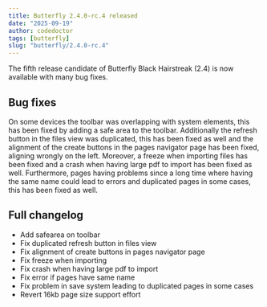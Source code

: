 ```yaml
---
title: Butterfly 2.4.0-rc.4 released
date: "2025-09-19"
author: codedoctor
tags: [butterfly]
slug: "butterfly/2.4.0-rc.4"
---
```


The fifth release candidate of Butterfly Black Hairstreak (2.4) is now available with many bug fixes.

## Bug fixes

On some devices the toolbar was overlapping with system elements, this has been fixed by adding a safe area to the toolbar.
Additionally the refresh button in the files view was duplicated, this has been fixed as well and the alignment of the create buttons in the pages navigator page has been fixed, aligning wrongly on the left.
Moreover, a freeze when importing files has been fixed and a crash when having large pdf to import has been fixed as well.
Furthermore, pages having problems since a long time where having the same name could lead to errors and duplicated pages in some cases, this has been fixed as well.


## Full changelog

* Add safearea on toolbar
* Fix duplicated refresh button in files view
* Fix alignment of create buttons in pages navigator page
* Fix freeze when importing
* Fix crash when having large pdf to import
* Fix error if pages have same name
* Fix problem in save system leading to duplicated pages in some cases
* Revert 16kb page size support effort
